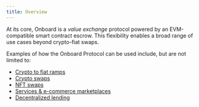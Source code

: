 ```yaml
---
title: Overview
---
```


At its core, Onboard is a *value exchange* protocol powered by an EVM-compatible smart contract escrow. This flexibility enables a broad range of use cases beyond crypto-fiat swaps. 

Examples of how the Onboard Protocol can be used include, but are not limited to:

- [Crypto to fiat ramps](/use-cases/on-off-ramps)
- [Crypto swaps](/use-cases/crypto-nft-swaps#crypto-swaps)
- [NFT swaps](/use-cases/crypto-nft-swaps#nft-swaps)
- [Services & e-commerce marketplaces](/use-cases/marketplaces)
- [Decentralized lending](/use-cases/lending)